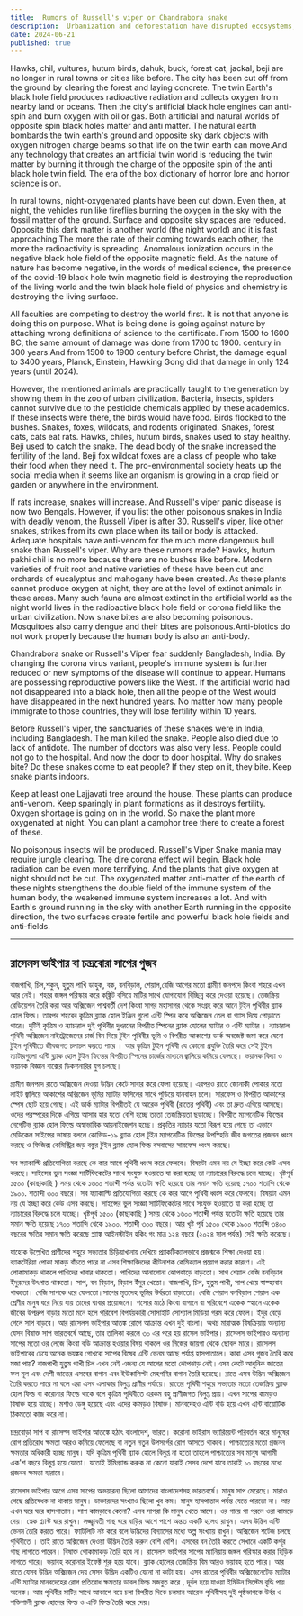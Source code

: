 ```yaml
---
title:  Rumors of Russell's viper or Chandrabora snake
description:  Urbanization and deforestation have disrupted ecosystems, leading to oxygen shortages and increased radioactive exposure. This imbalance has heightened health risks and venom toxicity, highlighting the need for conservation and proper plant management.
date: 2024-06-21
published: true
---
```


Hawks, chil, vultures, hutum birds, dahuk, buck, forest cat, jackal, beji are no longer in rural towns or cities like before. The city has been cut off from the ground by clearing the forest and laying concrete. The twin Earth's black hole field produces radioactive radiation and collects oxygen from nearby land or oceans.
Then the city's artificial black hole engines can anti-spin and burn oxygen with oil or gas. Both artificial and natural worlds of opposite spin black holes matter and anti matter. The natural earth bombards the twin earth's ground and opposite sky dark objects with oxygen nitrogen charge beams so that life on the twin earth can move.And any technology that creates an artificial twin world is reducing the twin matter by burning it through the charge of the opposite spin of the anti black hole twin field. The era of the box dictionary of horror lore and horror science is on.

In rural towns, night-oxygenated plants have been cut down. Even then, at night, the vehicles run like fireflies burning the oxygen in the sky with the fossil matter of the ground. Surface and opposite sky spaces are reduced. Opposite this dark matter is another world (the night world) and it is fast approaching.The more the rate of their coming towards each other, the more the radioactivity is spreading. Anomalous ionization occurs in the negative black hole field of the opposite magnetic field. As the nature of nature has become negative, in the words of medical science, the presence of the covid-19 black hole twin magnetic field is destroying the reproduction of the living world and the twin black hole field of physics and chemistry is destroying the living surface.

All faculties are competing to destroy the world first. It is not that anyone is doing this on purpose. What is being done is going against nature by attaching wrong definitions of science to the certificate. From 1500 to 1600 BC, the same amount of damage was done from 1700 to 1900. century in 300 years.And from 1500 to 1900 century before Christ, the damage equal to 3400 years, Planck, Einstein, Hawking Gong did that damage in only 124 years (until 2024).

However, the mentioned animals are practically taught to the generation by showing them in the zoo of urban civilization.
Bacteria, insects, spiders cannot survive due to the pesticide chemicals applied by these academics. If these insects were there, the birds would have food. Birds flocked to the bushes. Snakes, foxes, wildcats, and rodents originated. Snakes, forest cats, cats eat rats.
Hawks, chiles, hutum birds, snakes used to stay healthy. Beji used to catch the snake. The dead body of the snake increased the fertility of the land.  Beji fox wildcat foxes are a class of people who take their food when they need it. The pro-environmental society heats up the social media when it seems like an organism is growing in a crop field or garden or anywhere in the environment.

If rats increase, snakes will increase. And Russell's viper panic disease is now two Bengals. However, if you list the other poisonous snakes in India with deadly venom, the Russell Viper is after 30.  Russell's viper, like other snakes, strikes from its own place when its tail or body is attacked. Adequate hospitals have anti-venom for the much more dangerous bull snake than Russell's viper. Why are these rumors made? Hawks, hutum pakhi chil is no more because there are no bushes like before. Modern varieties of fruit root and native varieties of these have been cut and orchards of eucalyptus and mahogany have been created. As these plants cannot produce oxygen at night, they are at the level of extinct animals in these areas. Many such fauna are almost extinct in the artificial world as the night world lives in the radioactive black hole field or corona field like the urban civilization. Now snake bites are also becoming poisonous. Mosquitoes also carry dengue and their bites are poisonous.Anti-biotics do not work properly because the human body is also an anti-body.

Chandrabora snake or Russell's Viper fear suddenly Bangladesh, India.  By changing the corona virus variant, people's immune system is further reduced or new symptoms of the disease will continue to appear. Humans are possessing reproductive powers like the West. If the artificial world had not disappeared into a black hole, then all the people of the West would have disappeared in the next hundred years. No matter how many people immigrate to those countries, they will lose fertility within 10 years.

Before Russell's viper, the sanctuaries of these snakes were in India, including Bangladesh. The man killed the snake. People also died due to lack of antidote. The number of doctors was also very less. People could not go to the hospital. And now the door to door hospital. Why do snakes bite? Do these snakes come to eat people? If they step on it, they bite.
  Keep snake plants indoors.

Keep at least one Lajjavati tree around the house. These plants can produce anti-venom. Keep sparingly in plant formations as it destroys fertility. Oxygen shortage is going on in the world. So make the plant more oxygenated at night.  You can plant a camphor tree there to create a forest of these.

No poisonous insects will be produced. Russell's Viper Snake mania may require jungle clearing. The dire corona effect will begin. Black hole radiation can be even more terrifying. And the plants that give oxygen at night should not be cut.
The oxygenated matter anti-matter of the earth of these nights strengthens the double field of the immune system of the human body, the weakened immune system increases a lot. And with Earth's ground running in the sky with another Earth running in the opposite direction, the two surfaces create fertile and powerful black hole fields and anti-fields.

---

## রাসেলস ভাইপার বা চন্দ্রবোরা সাপের গুজব 

বাজপাখি, চিল,শকুন, হুতুম পাখি ডাহুক, বক, বনবিড়াল, শেয়াল,বেজি আগের মতো গ্রামীণ জনপদে কিংবা শহরে এখন আর নেই। শহরে জঙ্গল পরিস্কার করে কঙ্ক্রিট বসিয়ে মাটির সাথে যোগাযোগ বিচ্ছিন্ন করে দেওয়া হয়েছে। তেজস্ক্রিয় রেডিয়েশন তৈরি করা আর অক্সিজেন পাশ্ববর্তী দেশ কিংবা সাগর মহাসাগর  থেকে সংগ্রহ করে আনে টুইন পৃথিবীর ব্ল‍্যাক হোল ফিল্ড। তারপর শহরের কৃত্রিম ব্ল‍্যাক হোল ইঞ্জিন গুলো এন্টি  স্পিন করে অক্সিজেন তেল বা গ‍্যাস দিয়ে পোড়াতে পারে। দুটিই কৃত্রিম ও ন‍্যাচারাল দুই পৃথিবীর দুধরনের বিপরীত স্পিনের ব্ল‍্যাক হোলের ম‍্যাটার ও এন্টি ম‍্যাটার । ন‍্যাচারাল পৃথিবী অক্সিজেন নাইট্রোজেনের  চার্জ বিম দিয়ে টুইন পৃথিবীর ভূমি ও বিপরীত আকাশের ডার্ক অবজেক্ট জমা করে যেনো টুইন পৃথিবীতে জীবজগত চলাচল করতে পারে । আর কৃত্রিম টুইন পৃথিবী যে কোনো প্রযুক্তি তৈরি করে সেই টুইন ম‍্যাটারগুলো এন্টি ব্ল‍্যাক হোল টুইন ফিল্ডের বিপরীত স্পিনের চার্জের মাধ‍্যমে জ্বালিয়ে কমিয়ে ফেলছে। ভয়ানক বিদ‍্যা ও ভয়ানক  বিজ্ঞান বাক্সের ডিকশনারির যুগ চলছে।  

গ্রামীণ জনপদে রাতে অক্সিজেন দেওয়া উদ্ভিদ কেটে সাবার করে ফেলা হয়েছে। এরপরও রাতে জোনাকী পোকার মতো লাইট জ্বালিয়ে আকাশের অক্সিজেন ভূমির ম‍্যাটার ফসিলের সাথে পুড়িয়ে যানবাহন চলে। সারফেস ও বিপরীত আকাশের স্পেস ছোট হয়ে গেছে। এই ডার্ক ম‍্যাটার বিপরীতই যে আরেক পৃথিবী (রাতের পৃথিবী) এবং  তা দ্রুত এগিয়ে আসছে।
ওদের পরস্পরের দিকে এগিয়ে আসার হার যতো বেশি হচ্ছে ততো তেজস্ক্রিয়তা ছড়াচ্ছে। বিপরীত ম‍্যাগনেটিক ফিল্ডের নেগেটিভ ব্ল‍্যাক হোল ফিল্ডে অস্বাভাবিক আয়নাইজেশন হচ্ছে। প্রকৃতির ন‍্যাচার যতো বিরূপ হয়ে গেছে তা এভাবে মেডিকেল সাইন্সের ভাষায় বললে   কোভিড-১৯ ব্ল‍্যাক হোল টুইন ম‍্যাগনেটিক ফিল্ডের উপস্হিতি জীব জগতের প্রজনন ধ্বংস করছে  ও ফিজিক্স কেমিস্ট্রির জড় বস্তুর টুইন ব্ল‍্যাক হোল ফিল্ড বসবাসের সারফেস ধ্বংস করছে।

সব ফ‍্যাকাল্টি প্রতিযোগিতা করছে কে কার আগে পৃথিবী ধ্বংস করে ফেলবে। বিষয়টা এমন নয় যে ইচ্ছা করে কেউ এসব করছে। সাইন্সের ভুল সংজ্ঞা সার্টিফিকেটের সাথে সংযুক্ত হওয়াতে যা করা হচ্ছে তা ন‍্যাচারের বিরুদ্ধে চলে যাচ্ছে। খৃষ্টপূর্ব ১৫০০ (কাছাকাছি ) সময় থেকে ১৬০০  শতাব্দী পর্যন্ত যতোটা ক্ষতি হয়েছে তার সমান ক্ষতি হয়েছে ১৭০০ শতাব্দি থেকে ১৯০০. শতাব্দী ৩০০ বছরে।
সব ফ‍্যাকাল্টি প্রতিযোগিতা করছে কে কার আগে পৃথিবী ধ্বংস করে ফেলবে। বিষয়টা এমন নয় যে ইচ্ছা করে কেউ এসব করছে। সাইন্সের ভুল সংজ্ঞা সার্টিফিকেটের সাথে সংযুক্ত হওয়াতে যা করা হচ্ছে তা ন‍্যাচারের বিরুদ্ধে চলে যাচ্ছে। খৃষ্টপূর্ব ১৫০০ (কাছাকাছি ) সময় থেকে ১৬০০  শতাব্দী পর্যন্ত যতোটা ক্ষতি হয়েছে তার সমান ক্ষতি হয়েছে ১৭০০ শতাব্দি থেকে ১৯০০. শতাব্দী ৩০০ বছরে। আর খৃষ্ট পূর্ব ১৫০০ থেকে ১৯০০ শতাব্দি ৩৪০০ বছরের ক্ষতির সমান ক্ষতি  করেছে প্ল‍্যাঙ্ক আইনস্টাইন হকিং গং  মাত্র ১২৪ বছরে (২০২৪ সাল পর্যন্ত) সেই ক্ষতি করেছে।

যাহোক উল্লেখিত প্রাণীদের শহুরে সভ‍্যতার চিড়িয়াখানায় দেখিয়ে প্র‍্যাকটিক‍্যালভাবে প্রজন্মকে শিক্ষা দেওয়া হয়।
ব‍্যাকটেরিয়া পোকা মাকড় বাঁচতে পারে না এসব শিক্ষাবিদদের কীটনাশক কেমিক‍্যাল প্রয়োগ করার কারণে। এই পোকামাকড় থাকলে পাখিদের খাবার থাকতো। পাখিদের আনাগোনা ঝোপঝাড়ে বাড়তো। সাপ শেয়াল বেজি বনবিড়াল ইঁদুরদের উৎপাত থাকতো। সাপ, বন বিড়াল, বিড়াল ইঁদুর খেতো।
বাজপাখি, চিল, হুতুম পাখী, সাপ খেয়ে স্বাস্হ‍্যবান থাকতো। বেজি সাপকে ধরে ফেলতো।সাপের মৃতদেহ ভূমির উর্বরতা বাড়াতো।  বেজি শেয়াল বনবিড়াল শেয়াল এক শ্রেণীর মানুষ  ধরে নিয়ে যায় তাদের খাবার প্রয়োজনে। শস‍্যের মাঠে কিংবা বাগানে বা পরিবেশে একেক স্হানে একেক জীবের উপদ্রুপ বাড়ার মতো মনে হলে পরিবেশ বিপর্যয়কারী সোসাইটি  সোশ‍্যাল মিডিয়া গরম করে ফেলে।
ইঁদুর বেড়ে গেলে সাপ বাড়বে। আর রাসেলস ভাইপার আতঙ্ক রোগে আক্রান্ত এখন দুই বাংলা। অথচ  মারাত্মক বিষক্রিয়ায় অন‍্যান‍্য যেসব বিষাক্ত সাপ ভারতবর্ষে আছে, তার তালিকা করলে ৩০ এর পরে হয় রাসেল ভাইপার।  রাসেলস ভাইপারও অন‍্যান‍্য সাপের মতো ওর লেজে কিংবা বডি আক্রান্ত হওয়ার বিষয় থাকলে  ওর নিজের জায়গা থেকে ছোবল মারে। রাসেলস ভাইপারের চেয়ে অনেক ভয়ঙ্কর  গোখরো সাপের বিষের এন্টি ভেনম আছে পর্যাপ্ত হাসপাতালে। কারা এসব গুজব তৈরি করে মজা পায়?
বাজপাখী হুতুম পাখী চিল এখন নেই এজন‍্য যে আগের মতো  ঝোপঝাড় নেই।এসব কেটে আধুনিক জাতের ফল মূল এবং দেশী জাতের এসবের বাগান এবং ইউকালিপ্টা মেহগণির বাগান তৈরি হয়েছে। রাতে এসব উদ্ভিদ অক্সিজেন তৈরি করতে পারে না বলে এরা এসব এলাকার বিলুপ্ত প্রাণীর পর্যায়ে। রাতের পৃথিবী শহুরে সভ‍্যতার মতো তেজস্ক্রিয় ব্ল‍্যাক হোল ফিল্ড বা করোনার ফিল্ডে থাকে বলে কৃত্রিম পৃথিবীতে এরকম বহু প্রাণীজগত বিলুপ্ত প্রায়। এখন সাপের কামড়ও বিষাক্ত হয়ে যাচ্ছে। মশাও ডেঙ্গু হয়েছে এবং এদের  কামড়ও  বিষাক্ত।
মানবদেহও এন্টি বডি হয়ে এখন এন্টি বায়োটিক ঠিকমতো কাজ করে না।

চন্দ্রবোড়া সাপ বা রাসেল্স ভাইপার  আতঙ্কে হঠাৎ বাংলাদেশ, ভারত।  করোনা ভাইরাস ভ‍্যারিয়েন্ট পরিবর্তন করে মানুষের রোগ প্রতিরোধ ক্ষমতা আরও কমিয়ে ফেলেছে ‍বা নতুন নতুন উপসর্গের রোগ আসতে থাকবে। পাশ্চাত্যের মতো প্রজনন ক্ষমতার অধিকারী হচ্ছে মানুষ। যদি কৃত্রিম পৃথিবী ব্ল‍্যাক হোলে বিলুপ্ত না হতো তাহলে   পাশ্চাত্যের সব মানুষ আগামী এক'শ বছরে বিলুপ্ত হয়ে যেতো। যতোই ইমিগ্র‍্যান্ড করুক না কেনো যারাই সেসব দেশে যাবে তারাই ১০ বছরের মধ‍্যে প্রজনন ক্ষমতা হারাবে। 

রাসেলস ভাইপার আগে এসব সাপের অভয়ারন‍্য ছিলো আমাদের বাংলাদেশসহ ভারতবর্ষে। মানুষ সাপ মেরেছে। মারাও গেছে প্রতিষেধক না থাকায় মানুষ। ডাক্তারদের সংখ‍্যাও ছিলো খুব কম। মানুষ হাসপাতাল পর্যন্ত যেতে পারতো না। আর এখন ঘরে ঘরে হাসপাতাল। সাপ কামড়াবে কেনো? এসব সাপরা কি মানুষ খেতে আসে। ওর গায়ে পা পরলে ওরা কামড়ে দেয়।
  স্নেক প্ল‍্যান্ট ঘরে রাখুন।  লজ্জ্বাবতী গাছ ঘরে বাড়ির আশে পাশে অন্তত একটি হলেও রাখুন। এসব উদ্ভিদ এন্টি ভেনম তৈরি করতে পারে। ফার্টিলিটি নষ্ট করে বলে উদ্ভিদের বিন‍্যাসের মধ‍‍্যে অল্প সংখ‍্যায় রাখুন। অক্সিজেন শর্টেজ চলছে পৃথিবীতে । তাই রাতে অক্সিজেন দেওয়া উদ্ভিদ তৈরি করুন বেশি বেশি।  এসবের বন তৈরি করতে সেখানে একটি কর্পূর গাছ লাগাতে পারেন। বিষাক্ত পোকামাকড় তৈরি হবে না। রাসেলস ভাইপার সাপের ম‍্যানিয়ায় জঙ্গল পরিস্কার করার হিড়িক লাগতে পারে। ভয়াবহ করোনার ইফেক্ট শুরু হয়ে যাবে। ব্ল‍্যাক হোলের তেজস্ক্রিয় বিম আরও ভয়াবহ হতে পারে। আর রাতে যেসব উদ্ভিদ অক্সিজেন দেয় সেসব উদ্ভিদ একটিও যেনো না কাটা হয়।  এসব রাতের পৃথিবীর অক্সিজেনেটেড ম‍্যাটার এন্টি ম‍্যাটার  মানবদেহের রোগ প্রতিরোধ ক্ষমতার ডাবল ফিল্ড মজবুত করে , দূর্বল হয়ে যাওয়া ইমিউন সিস্টেম বৃদ্ধি পায় অনেক। আর পৃথিবীর মাটির সাথে আকাশে বয়ে চলা বিপরীত দিকে চলমান  আরেক পৃথিবীসহ দুই পৃষ্ঠভাগকে উর্বর ও শক্তিশালী ব্ল‍্যাক হোলের ফিল্ড ও এন্টি ফিল্ড তৈরি করে দেয়।
